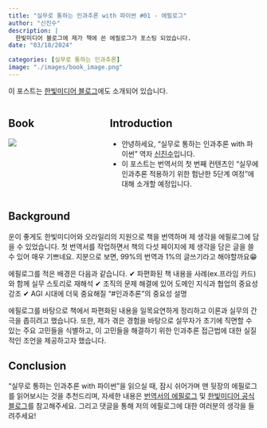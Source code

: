 ```yaml
---
title: "실무로 통하는 인과추론 with 파이썬 #01 - 에필로그"
author: "신진수"
description: |
  한빛미디어 블로그에 제가 책에 쓴 에필로그가 포스팅 되었습니다.
date: "03/18/2024"

categories: [실무로 통하는 인과추론]
image: "./images/book_image.png"
---
```


이 포스트는 [한빛미디어 블로그](https://www.hanbit.co.kr/channel/category/category_view.html?cms_code=CMS8017671681)에도 소개되어 있습니다.

::: columns
::: {.column width="30%"}
## Book
[![](https://image.yes24.com/goods/125196916/XL)](https://www.yes24.com/Product/Goods/125196916)
:::

:::{.column width="5%"}
:::

::: {.column width="65%"}
## Introduction
- 안녕하세요, "실무로 통하는 인과추론 with 파이썬" 역자 [신진수](https://www.linkedin.com/in/jinsoo-shin-436060162/)입니다.
- 이 포스트는 번역서의 첫 번째 컨텐츠인 "실무에 인과추론 적용하기 위한 험난한 5단계 여정"에 대해 소개할 예정입니다.
:::
:::


## Background
운이 좋게도 한빛미디어와 오라일리의 지원으로 책을 번역하며 제 생각을 에필로그에 담을 수 있었습니다. 첫 번역서를 작업하면서 책의 다섯 페이지에 제 생각을 담은 글을 쓸 수 있어 매우 기쁘네요. 지분으로 보면, 99%의 번역과 1%의 글쓰기라고 해야할까요😁

에필로그를 적은 배경은 다음과 같습니다.
✔ 파편화된 책 내용을 사례(ex.프라임 카드)와 함께 실무 스토리로 재해석
✔ 조직의 문제 해결에 있어 도메인 지식과 협업의 중요성 강조
✔ AGI 시대에 더욱 중요해질 "#인과추론"의 중요성 설명

에필로그를 바탕으로 책에서 파편화된 내용을 일목요연하게 정리하고 이론과 실무의 간극을 좁히려고 했습니다. 또한, 제가 겪은 경험을 바탕으로 실무자가 초기에 직면할 수 있는 주요 고민들을 식별하고, 이 고민들을 해결하기 위한 인과추론 접근법에 대한 실질적인 조언을 제공하고자 했습니다.


## Conclusion
"실무로 통하는 인과추론 with 파이썬"을 읽으실 때, 잠시 쉬어가며 맨 뒷장의 에필로그를 읽어보시는 것을 추천드리며, 자세한 내용은 [번역서의 에필로그](https://product.kyobobook.co.kr/detail/S000212577153) 및 [한빛미디어 공식 블로그](https://www.hanbit.co.kr/channel/category/category_view.html?cms_code=CMS8017671681)를 참고해주세요. 그리고 댓글을 통해 저의 에필로그에 대한 여러분의 생각을 들려주세요!